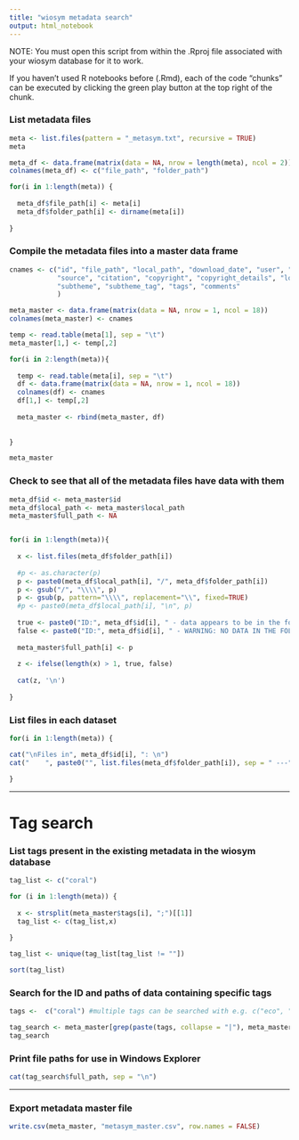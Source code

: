 ```yaml
---
title: "wiosym metadata search"
output: html_notebook
---
```


NOTE: You must open this script from within the .Rproj file associated with your wiosym database for it to work.

If you haven't used R notebooks before (.Rmd), each of the code "chunks" can be executed by clicking the green play 
button at the top right of the chunk.

### List metadata files

```r
meta <- list.files(pattern = "_metasym.txt", recursive = TRUE)
meta
```

```r
meta_df <- data.frame(matrix(data = NA, nrow = length(meta), ncol = 2))
colnames(meta_df) <- c("file_path", "folder_path")

for(i in 1:length(meta)) {
  
  meta_df$file_path[i] <- meta[i]
  meta_df$folder_path[i] <- dirname(meta[i])
  
}
```


### Compile the metadata files into a master data frame

```r
cnames <- c("id", "file_path", "local_path", "download_date", "user", "provider_list", "provider_manual",
            "source", "citation", "copyright", "copyright_details", "location", "theme", "theme_tag",
            "subtheme", "subtheme_tag", "tags", "comments" 
            )

meta_master <- data.frame(matrix(data = NA, nrow = 1, ncol = 18))
colnames(meta_master) <- cnames

temp <- read.table(meta[1], sep = "\t")
meta_master[1,] <- temp[,2]

for(i in 2:length(meta)){
  
  temp <- read.table(meta[i], sep = "\t")
  df <- data.frame(matrix(data = NA, nrow = 1, ncol = 18))
  colnames(df) <- cnames
  df[1,] <- temp[,2]
  
  meta_master <- rbind(meta_master, df)
  
  
}

meta_master
```


### Check to see that all of the metadata files have data with them

```r
meta_df$id <- meta_master$id
meta_df$local_path <- meta_master$local_path
meta_master$full_path <- NA


for(i in 1:length(meta)){
  
  x <- list.files(meta_df$folder_path[i])
  
  #p <- as.character(p)
  p <- paste0(meta_df$local_path[i], "/", meta_df$folder_path[i])
  p <- gsub("/", "\\\\", p)
  p <- gsub(p, pattern="\\\\", replacement="\\", fixed=TRUE)
  #p <- paste0(meta_df$local_path[i], "\n", p)
  
  true <- paste0("ID:", meta_df$id[i], " - data appears to be in the folder")
  false <- paste0("ID:", meta_df$id[i], " - WARNING: NO DATA IN THE FOLDER, check ", p)
  
  meta_master$full_path[i] <- p
  
  z <- ifelse(length(x) > 1, true, false)
  
  cat(z, '\n')
  
}

```


### List files in each dataset

```r
for(i in 1:length(meta)) {

cat("\nFiles in", meta_df$id[i], ": \n")
cat("    ", paste0("", list.files(meta_df$folder_path[i]), sep = " ---"), "\n")

}
```

****************************************************
# Tag search


### List tags present in the existing metadata in the wiosym database
```r

tag_list <- c("coral")

for (i in 1:length(meta)) {
  
  x <- strsplit(meta_master$tags[i], ";")[[1]]
  tag_list <- c(tag_list,x)
  
}

tag_list <- unique(tag_list[tag_list != ""])

sort(tag_list)
```

### Search for the ID and paths of data containing specific tags
```r
tags <-  c("coral") #multiple tags can be searched with e.g. c("eco", "fish")

tag_search <- meta_master[grep(paste(tags, collapse = "|"), meta_master$tags), c("id", "user", "full_path", "tags")]
tag_search
```

### Print file paths for use in Windows Explorer
```r
cat(tag_search$full_path, sep = "\n")
```

****************************************************
### Export metadata master file
```r
write.csv(meta_master, "metasym_master.csv", row.names = FALSE)
```

